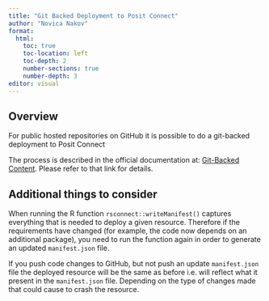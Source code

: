 ```yaml
---
title: "Git Backed Deployment to Posit Connect"
author: "Novica Nakov"
format:
  html:
    toc: true
    toc-location: left
    toc-depth: 2
    number-sections: true
    number-depth: 3
editor: visual
---
```


## Overview

For public hosted repositories on GitHub it is possible to do a git-backed deployment to Posit Connect

The process is described in the official documentation at: [Git-Backed Content](https://docs.posit.co/connect/user/git-backed/). Please refer to that link for details.

## Additional things to consider

When running the R function `rsconnect::writeManifest()` captures everything that is needed to deploy a given resource. Therefore if the requirements have changed (for example, the code now depends on an additional package), you need to run the function again in order to generate an updated `manifest.json` file.

If you push code changes to GitHub, but not push an update `manifest.json` file the deployed resource will be the same as before i.e. will reflect what it present in the `manifest.json` file. Depending on the type of changes made that could cause to crash the resource.
